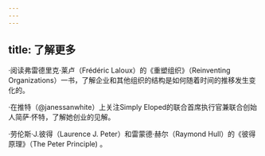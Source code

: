 ```yaml
---
---
---
```

title: 了解更多
---




·阅读弗雷德里克·莱卢（Frédéric Laloux）的《重塑组织》（Reinventing Organizations）一书，了解企业和其他组织的结构是如何随着时间的推移发生变化的。

·在推特（@janessanwhite）上关注Simply Eloped的联合首席执行官兼联合创始人简萨·怀特，了解她创业的见解。

·劳伦斯·J.彼得（Laurence J. Peter）和雷蒙德·赫尔（Raymond Hull）的《彼得原理》（The Peter Principle) 。